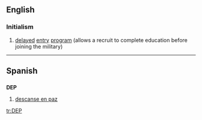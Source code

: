 ==English==

===Initialism===
{{infl|en|initialism}}

#{{US|military}} [[delayed]] [[entry]] [[program]] (allows a recruit to complete education before joining the military)

----
==Spanish==

==={{initialism|es}}===
'''DEP'''

# [[descanse en paz]]

[[tr:DEP]]